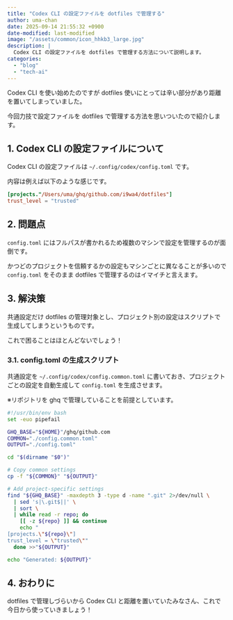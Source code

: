 ```yaml
---
title: "Codex CLI の設定ファイルを dotfiles で管理する"
author: uma-chan
date: 2025-09-14 21:55:32 +0900
date-modified: last-modified
image: "/assets/common/icon_hhkb3_large.jpg"
description: |
  Codex CLI の設定ファイルを dotfiles で管理する方法について説明します。
categories:
  - "blog"
  - "tech-ai"
---
```


Codex CLI を使い始めたのですが dotfiles 使いにとっては辛い部分があり距離を置いてしまっていました。

今回力技で設定ファイルを dotfiles で管理する方法を思いついたので紹介します。

## 1. Codex CLI の設定ファイルについて

Codex CLI の設定ファイルは `~/.config/codex/config.toml` です。

内容は例えば以下のような感じです。

```.toml
[projects."/Users/uma/ghq/github.com/i9wa4/dotfiles"]
trust_level = "trusted"
```

## 2. 問題点

`config.toml` にはフルパスが書かれるため複数のマシンで設定を管理するのが面倒です。

かつどのプロジェクトを信頼するかの設定もマシンごとに異なることが多いので `config.toml` をそのまま dotfiles で管理するのはイマイチと言えます。

## 3. 解決策

共通設定だけ dotfiles の管理対象とし、プロジェクト別の設定はスクリプトで生成してしまうというものです。

これで困ることはほとんどないでしょう！

### 3.1. config.toml の生成スクリプト

共通設定を `~/.config/codex/config.common.toml` に書いておき、プロジェクトごとの設定を自動生成して `config.toml` を生成させます。

※リポジトリを ghq で管理していることを前提としています。

```.sh
#!/usr/bin/env bash
set -euo pipefail

GHQ_BASE="${HOME}"/ghq/github.com
COMMON="./config.common.toml"
OUTPUT="./config.toml"

cd "$(dirname "$0")"

# Copy common settings
cp -f "${COMMON}" "${OUTPUT}"

# Add project-specific settings
find "${GHQ_BASE}" -maxdepth 3 -type d -name ".git" 2>/dev/null \
  | sed 's|\.git$||' \
  | sort \
  | while read -r repo; do
    [[ -z ${repo} ]] && continue
    echo "
[projects.\"${repo}\"]
trust_level = \"trusted\""
  done >>"${OUTPUT}"

echo "Generated: ${OUTPUT}"
```

## 4. おわりに

dotfiles で管理しづらいから Codex CLI と距離を置いていたみなさん、これで今日から使っていきましょう！
